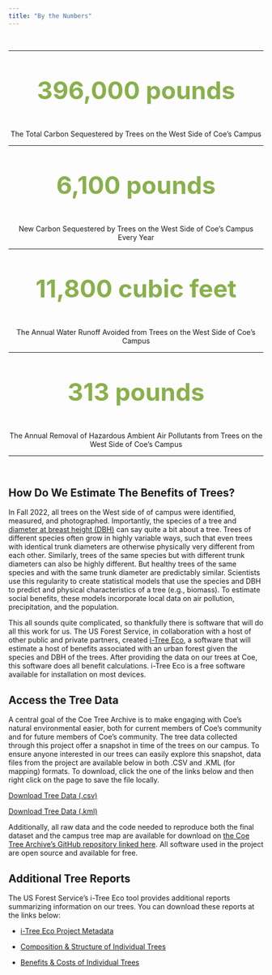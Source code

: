 ```yaml
---
title: "By the Numbers"
---
```


<br>

------------------------------------------------------------------------

<center>

<p style="font-size: 3rem; color: #89b04c; font-weight: bold">
  396,000 pounds
</p>

The Total Carbon Sequestered by Trees on the West Side of Coe's Campus

</center>

------------------------------------------------------------------------

<center>

<p style="font-size: 3rem; color: #89b04c; font-weight: bold">
  6,100 pounds
</p>

New Carbon Sequestered by Trees on the West Side of Coe's Campus Every Year

</center>

------------------------------------------------------------------------

<center>

<p style="font-size: 3rem; color: #89b04c; font-weight: bold">
  11,800 cubic feet
</p>

The Annual Water Runoff Avoided from Trees on the West Side of Coe's Campus

</center>

------------------------------------------------------------------------

<center>

<p style="font-size: 3rem; color: #89b04c; font-weight: bold">
  313 pounds
</p>

The Annual Removal of Hazardous Ambient Air Pollutants from Trees on the West Side of Coe's Campus

</center>

------------------------------------------------------------------------

<br>

## **How Do We Estimate The Benefits of Trees?**

In Fall 2022, all trees on the West side of of campus were identified, measured, and photographed. Importantly, the species of a tree and [diameter at breast height (DBH)](https://www.portland.gov/trees/tree-care-and-resources/how-measure-tree) can say quite a bit about a tree. Trees of different species often grow in highly variable ways, such that even trees with identical trunk diameters are otherwise physically very different from each other. Similarly, trees of the same species but with different trunk diameters can also be highly different. But healthy trees of the same species and with the same trunk diameter are predictably similar. Scientists use this regularity to create statistical models that use the species and DBH to predict and physical characteristics of a tree (e.g., biomass). To estimate social benefits, these models incorporate local data on air pollution, precipitation, and the population.

This all sounds quite complicated, so thankfully there is software that will do all this work for us. The US Forest Service, in collaboration with a host of other public and private partners, created [i-Tree Eco](https://www.itreetools.org/about), a software that will estimate a host of benefits associated with an urban forest given the species and DBH of the trees. After providing the data on our trees at Coe, this software does all benefit calculations. i-Tree Eco is a free software available for installation on most devices.

## **Access the Tree Data**

A central goal of the Coe Tree Archive is to make engaging with Coe's natural environmental easier, both for current members of Coe's community and for future members of Coe's community. The tree data collected through this project offer a snapshot in time of the trees on our campus. To ensure anyone interested in our trees can easily explore this snapshot, data files from the project are available below in both .CSV and .KML (for mapping) formats. To download, click the one of the links below and then right click on the page to save the file locally.

[Download Tree Data (.csv)](https://www.google.com/url?q=https%3A%2F%2Fraw.githubusercontent.com%2FEAPerry%2Fcoe-tree-archive%2Fmain%2FCoeTreeArchive.csv&sa=D&sntz=1&usg=AOvVaw1ylsWar3CnETx5N57aJ6Xe)

[Download Tree Data (.kml)](https://www.google.com/url?q=https%3A%2F%2Fraw.githubusercontent.com%2FEAPerry%2Fcoe-tree-archive%2Fmain%2FcoeTreeArchive.kml&sa=D&sntz=1&usg=AOvVaw3fnQXo6DymoX7n6MTas23f)

Additionally, all raw data and the code needed to reproduce both the final dataset and the campus tree map are available for download on [the Coe Tree Archive's GitHub repository linked here](https://www.google.com/url?q=https%3A%2F%2Fgithub.com%2FEAPerry%2Fcoe-tree-archive&sa=D&sntz=1&usg=AOvVaw1p7iq2rKdnDbaORwRDhIat). All software used in the project are open source and available for free.

## **Additional Tree Reports**

The US Forest Service's i-Tree Eco tool provides additional reports summarizing information on our trees. You can download these reports at the links below:

-   [i-Tree Eco Project Metadata](https://www.google.com/url?q=https%3A%2F%2Fgithub.com%2FEAPerry%2Fcoe-tree-archive%2Fraw%2Fmain%2FiTree%2520Reports%2FiTree%2520Eco%2520Metadata.pdf&sa=D&sntz=1&usg=AOvVaw2VTMe-b2m35I51t8fSulYu)

-   [Composition & Structure of Individual Trees](https://www.google.com/url?q=https%3A%2F%2Fgithub.com%2FEAPerry%2Fcoe-tree-archive%2Fraw%2Fmain%2FiTree%2520Reports%2FComposition%2520and%2520Structure%2520of%2520Individual%2520Trees.pdf&sa=D&sntz=1&usg=AOvVaw3ZIA3cbirI5MlzV171N8BA)

-   [Benefits & Costs of Individual Trees](https://www.google.com/url?q=https%3A%2F%2Fgithub.com%2FEAPerry%2Fcoe-tree-archive%2Fraw%2Fmain%2FiTree%2520Reports%2FBenefits%2520and%2520Costs%2520of%2520Individual%2520Trees.pdf&sa=D&sntz=1&usg=AOvVaw3y83aLThfMSpTJVwyuSuHP)
